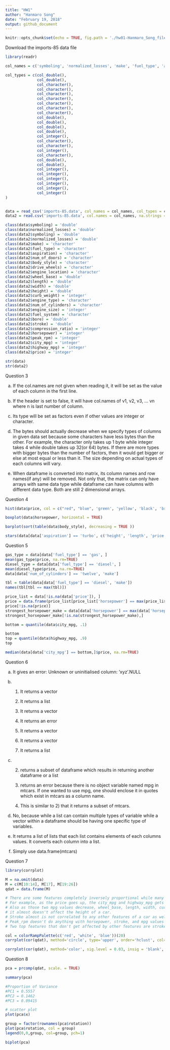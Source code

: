 ```yaml
---
title: "HW1"
author: "Hanmaro Song"
date: "February 19, 2018"
output: github_document
---
```


```r
knitr::opts_chunk$set(echo = TRUE, fig.path = './hw01-Hanmaro_Song_files/')
```

Download the imports-85 data file
```r

library(readr)

col_names = c('symboling', 'normalized_losses', 'make', 'fuel_type', 'aspiration', 'num_of_doors', 'body_style', 'drive_wheels', 'engine_location', 'wheel_base', 'length', 'width', 'height', 'curb_weight', 'engine_type', 'num_of_cylinders', 'engine_size', 'fuel_system', 'bore', 'stroke', 'compression_ratio', 'horsepower', 'peak_rpm', 'city_mpg', 'highway_mpg', 'price')

col_types = c(col_double(), 
              col_double(),
              col_character(),
              col_character(),
              col_character(),
              col_character(),
              col_character(),
              col_character(),
              col_character(),
              col_double(),
              col_double(),
              col_double(),
              col_double(),
              col_integer(),
              col_character(),
              col_character(),
              col_integer(),
              col_character(),
              col_double(),
              col_double(),
              col_integer(),
              col_integer(),
              col_integer(),
              col_integer(),
              col_integer(),
              col_integer()
)


data = read_csv('imports-85.data', col_names = col_names, col_types = col_types, na=c('?', 'NA'))
data2 = read.csv('imports-85.data', col.names = col_names, na.strings = "?")

class(data$symboling) = 'double'
class(data$normalized_losses) = 'double'
class(data2$symboling) = 'double'
class(data2$normalized_losses) = 'double'
class(data2$make) = 'character'
class(data2$fuel_type) = 'character'
class(data2$aspiration) = 'character'
class(data2$num_of_doors) = 'character'
class(data2$body_style) = 'character'
class(data2$drive_wheels) = 'character'
class(data2$engine_location) = 'character'
class(data2$wheel_base) = 'double'
class(data2$length) = 'double'
class(data2$width) = 'double'
class(data2$height) = 'double'
class(data2$curb_weight) = 'integer'
class(data2$engine_type) = 'character'
class(data2$num_of_cylinders) = 'character'
class(data2$engine_size) = 'integer'
class(data2$fuel_system) = 'character'
class(data2$bore) = 'double'
class(data2$stroke) = 'double'
class(data2$compression_ratio) = 'integer'
class(data2$horsepower) = 'integer'
class(data2$peak_rpm) = 'integer'
class(data2$city_mpg) = 'integer'
class(data2$highway_mpg) = 'integer'
class(data2$price) = 'integer'

str(data)
str(data2)

```


Question 3

a. If the col.names are not given when reading it, it will be set as the value of each column in the first line.

b. If the header is set to false, it will have col.names of v1, v2, v3, ... vn where n is last number of column.

c. Its type will be set as factors even if other values are integer or character.

d. The bytes should actually decrease when we specify types of columns in given data set because some characters have less bytes than the other. For example, the character only takes up 1 byte while integer takes 4 while double takes up 32(or 64) bytes. If there are more types with bigger bytes than the number of factors, then it would get bigger or else at most equal or less than it. The size depending on actual types of each columns will vary.

e. When dataframe is converted into matrix, its column names and row names(if any) will be removed. Not only that, the matrix can only have arrays with same data type while dataframe can have columns with different data type. Both are still 2 dimensional arrays.

Question 4
```r
hist(data$price, col = c("red", "blue", 'green', 'yellow', 'black', 'brown', 'orange', 'pink', 'violet'))

```
```r
boxplot(data$horsepower, horizontal = TRUE)
```

```r
barplot(sort(table(data$body_style), decreasing = TRUE ))
```

```r
stars(data[data['aspiration'] == 'turbo', c('height', 'length', 'price', 'width', 'wheel_base')])
```

Question 5
```r

gas_type = data[data['fuel_type'] == 'gas', ]
mean(gas_type$price, na.rm=TRUE)
diesel_type = data[data['fuel_type'] == 'diesel', ]
mean(diesel_type$price, na.rm=TRUE)
data[data['num_of_cylinders'] == 'twelve', 'make']

tbl = table(data[data['fuel_type'] == 'diesel', 'make'])
names(tbl[tbl == max(tbl)])

price_list = data[!is.na(data['price']), ]
price = data.frame(price_list[price_list['horsepower'] == max(price_list['horsepower'], na.rm=TRUE), 'price'])
price[!is.na(price)]
strongest_horsepower_make = data[data['horsepower'] == max(data['horsepower'], na.rm=TRUE), 'make']
strongest_horsepower_make[!is.na(strongest_horsepower_make),]

bottom = quantile(data$city_mpg, .1)

bottom
top = quantile(data$highway_mpg, .9)
top

median(data[data['city_mpg'] == bottom,]$price, na.rm=TRUE)

```

Question 6

a. It gives an error: Unknown or uninitialised column: 'xyz'.NULL

b. 1) It returns a vector

   2) It returns a list
   
   3) It returns a vector
   
   4) It returns an error
   
   5) It returns a vector
   
   6) It returns a vector
   
   7) It returns a list
   
c. 2) returns a subset of dataframe which results in returning another dataframe or a list

   4) returns an error because there is no object variable named mpg in mtcars. If one wanted to use mpg, one should       enclose it in quotes which exist in mtcars as a column name. 
   
   7) This is similar to 2) that it returns a subset of mtcars. 
   
d. No, because while a list can contain multiple types of variable while a vector within a dataframe should be having one specific type of variables. 

e. It returns a list of lists that each list contains elements of each columns values. It converts each column into a list.

f. Simply use data.frame(mtcars)


Question 7
```r
library(corrplot)

M = na.omit(data)
M = c(M[10:14], M[17], M[19:26])
qdat = data.frame(M)

# There are some features completely inversely proportional while many are proportional.
# For example, as the price goes up, the city_mpg and highway_mpg gets decreases.
# Also as those two mpg values decrease, wheel_base, length, width, curb_weight, engine_size increase while 
# it almost doesn't affect the height of a car. 
# Stroke almost is not correlated to any other features of a car as well. 
# Peak_rpm doesn't do anything with horsepower, stroke, and mpg values but its value is slightly inversely propotional to other features that are inversely proportional to mpgs. 
# Two top features that don't get affected by other features are stroke and compression_ratio while height is the third feature.
```
```r
col = colorRampPalette(c('red', 'white', 'blue'))(20)
corrplot(cor(qdat), method='circle', type='upper', order='hclust', col=col)
```

```r
corrplot(cor(qdat), method='color', sig.level = 0.03, insig = 'blank', col=col)
```
Question 8
```r


pca = prcomp(qdat, scale. = TRUE)

summary(pca)

#Proportion of Variance
#PC1 = 0.5557
#PC2 = 0.1462
#PC3 = 0.09415
```


```r
# scatter plot
plot(pca$x)

group = factor(rownames(pca$rotation))
plot(pca$rotation, col = group)
legend(0,0,group, col=group, pch=1)

biplot(pca)
```


























